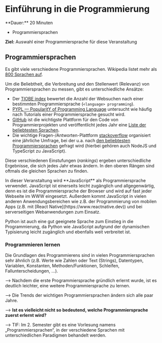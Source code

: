 
# Einführung in die Programmierung

<Callout>
  **Dauer:** 20 Minuten

  - Programmiersprachen

  **Ziel:** Auswahl einer Programmiersprache für diese Veranstaltung
</Callout>

## Programmiersprachen

Es gibt viele verschiedene Programmiersprachen. Wikipedia listet
mehr als [800 Sprachen auf](https://en.wikipedia.org/wiki/List_of_programming_languages).

Um die Beliebtheit, die Verbreitung und den Stellenwert (Relevanz)
von Programmiersprachen zu messen, gibt es unterschiedliche 
Ansätze:

- Der [TIOBE index](https://tiobe.com/tiobe-index/) bewertet die Anzahl der Websuchen nach einer bestimmten Programmiersprache (`<language> programming`).
- [PYPL — PopularitY of Programming Language](https://pypl.github.io/) untersucht wie häufig nach Tutorials einer Programmiersprache gesucht wird. 
- [GitHub](https://github.com) ist die wichtigste Plattform für den Code von Programmierprojekten und veröffentlicht jedes Jahr eine [Liste der beliebtesten Sprachen](https://octoverse.github.com/).
- Die wichtige Fragen-/Antworten-Plattform [stackoverflow](https://stackoverflow.com) organisiert eine jährliche Umfrage, bei der u.a. nach [den beliebtesten Programmiersprachen](https://insights.stackoverflow.com/survey/2021#most-popular-technologies-language) gefragt wird (hierbei gehören auch NodeJS und TypeScript zu JavaScript).

Diese verschiedenen Einstufungen (_rankings_) ergeben 
unterschiedliche Ergebnisse, die sich jedes Jahr etwas ändern. 
In den oberen Rängen sind oftmals die gleichen Sprachen zu finden.

<Callout type="warning">
In dieser Veranstaltung wird **JavaScript** als Programmiersprache
verwendet. JavaScript ist einerseits leicht zugänglich und
allgegenwärtig, denn es ist die Programmiersprache der Browser
und wird auf fast jeder Webseite im WWW eingesetzt. Außerdem
kommt JavaScript in vielen anderen Anwendungsbereichen wie z.B. 
der Programmierung von mobilen Apps 
(z.B. mit [React Native](https://www.reactnative.dev)) und
bei serverseitigen Webanwendungen zum Einsatz.

Python ist auch eine gut geeignete Sprache zum Einstieg in
die Programmierung, da Python wie JavaScript aufgrund der 
dynamischen Typisierung leicht zugänglich und ebenfalls weit 
verbreitet ist. 
</Callout>


### Programmieren lernen

Die Grundlagen des Programmierens sind in vielen 
Programmiersprachen sehr ähnlich (z.B. Werte wie Zahlen oder
Text (Strings), Datentypen, Variablen, Konstanten, 
Methoden/Funktionen, Schleifen, Fallunterscheidungen, …).

&xrarr; Nachdem die erste Programmiersprache gründlich erlernt 
wurde, ist es deutlich leichter, eine weitere Programmiersprache zu 
lernen.

&xrarr; Die Trends der wichtigen Programmiersprachen ändern sich 
alle paar Jahre.

&xrarr; **Ist es vielleicht nicht so bedeutend, welche 
Programmiersprache zuerst erlernt wird?**

&xrarr; TIF: Im 2. Semester gibt es eine Vorlesung namens „Programmiersprachen“, in der verschiedene Sprachen mit unterschiedlichen Paradigmen behandelt werden.

